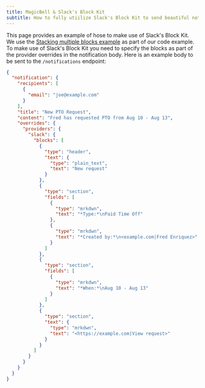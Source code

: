 ```yaml
---
title: MagicBell & Slack's Block Kit
subtitle: How to fully utiilize Slack's Block Kit to send beautiful notifications
---
```


This page provides an example of hose to make use of Slack's Block Kit. We use the [Stacking multiple blocks example](https://api.slack.com/block-kit/building#stack_of_blocks) as part of our code example. To make use of Slack's Block Kit you need to specify the blocks as part of the provider overrides in the notification body. Here is an example body to be sent to the `/notifications` endpoint:

```JSON
{
  "notification": {
    "recipients": [
      {
        "email": "joe@example.com"
      }
    ],
    "title": "New PTO Request",
    "content": "Fred has requested PTO from Aug 10 - Aug 13",
    "overrides": {
      "providers": {
        "slack": {
          "blocks": [
            {
              "type": "header",
              "text": {
                "type": "plain_text",
                "text": "New request"
              }
            },
            {
              "type": "section",
              "fields": [
                {
                  "type": "mrkdwn",
                  "text": "*Type:*\nPaid Time Off"
                },
                {
                  "type": "mrkdwn",
                  "text": "*Created by:*\n<example.com|Fred Enriquez>"
                }
              ]
            },
            {
              "type": "section",
              "fields": [
                {
                  "type": "mrkdwn",
                  "text": "*When:*\nAug 10 - Aug 13"
                }
              ]
            },
            {
              "type": "section",
              "text": {
                "type": "mrkdwn",
                "text": "<https://example.com|View request>"
              }
            }
          ]
        }
      }
    }
  }
}
```
